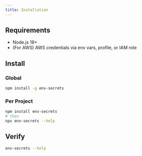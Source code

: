 ```yaml
---
title: Installation
---
```


## Requirements

- Node.js 18+
- (For AWS) AWS credentials via env vars, profile, or IAM role

## Install

### Global

```bash
npm install -g env-secrets
```

### Per Project

```bash
npm install env-secrets
# then
npx env-secrets --help
```

## Verify

```bash
env-secrets --help
```
